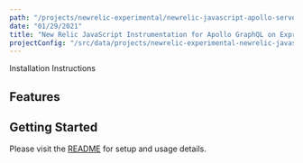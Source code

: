 ```yaml
---
path: "/projects/newrelic-experimental/newrelic-javascript-apollo-server-express"
date: "01/29/2021"
title: "New Relic JavaScript Instrumentation for Apollo GraphQL on Express"
projectConfig: "/src/data/projects/newrelic-experimental-newrelic-javascript-apollo-server-express.json"
---
```


<!-- Imports must occur at the top of the file -->



<Link to="https://github.com/newrelic-experimental/newrelic-javascript-apollo-server-express">Installation Instructions</Link>

## Features



## Getting Started

Please visit the [README](https://github.com/newrelic-experimental/newrelic-javascript-apollo-server-express#readme) for setup and usage details.
